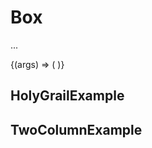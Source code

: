 
<Meta
  title="Foundation/Layout/Box"
  component={Box}
/>

# Box

...

<ArgsTable story="Box Component" />

<Canvas>
  <Story
    name="Box Component"
    args={{
      ...Box.defaultProps,
    }}
  >
    {(args) => (
      <Box {...args} />
    )} 
  </Story>
</Canvas>

## HolyGrailExample
<HolyGrailExample/>

## TwoColumnExample
<TwoColumnExample/>
